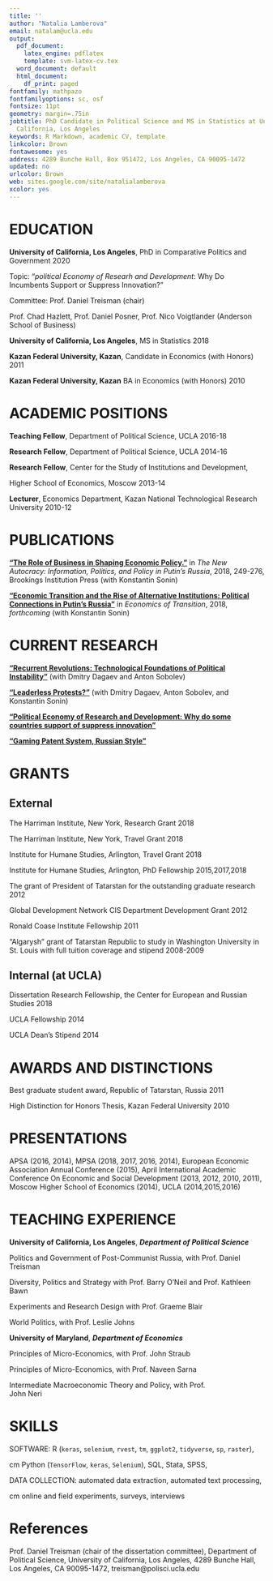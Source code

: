```yaml
---
title: ''
author: "Natalia Lamberova"
email: natalam@ucla.edu
output:
  pdf_document:
    latex_engine: pdflatex
    template: svm-latex-cv.tex
  word_document: default
  html_document:
    df_print: paged
fontfamily: mathpazo
fontfamilyoptions: sc, osf
fontsize: 11pt
geometry: margin=.75in
jobtitle: PhD Candidate in Political Science and MS in Statistics at University of
  California, Los Angeles
keywords: R Markdown, academic CV, template
linkcolor: Brown
fontawesome: yes
address: 4289 Bunche Hall, Box 951472, Los Angeles, CA 90095-1472
updated: no
urlcolor: Brown
web: sites.google.com/site/natalialamberova
xcolor: yes
---
```




# EDUCATION

**University of California, Los Angeles**, PhD in Comparative Politics and Government  \hfill 2020

\hskip 1cm  Topic: "*political Economy of Researh and Development*: Why Do Incumbents Support or Suppress Innovation?"

\hskip 1cm  Committee: Prof. Daniel Treisman (chair)

\hskip 1cm Prof. Chad Hazlett, Prof. Daniel Posner, Prof. Nico Voigtlander (Anderson School of Business)

**University of California, Los Angeles**, MS in Statistics  \hfill 2018

**Kazan Federal University, Kazan**, Candidate in Economics (with Honors)  \hfill 2011

**Kazan Federal University, Kazan** BA in Economics (with Honors)  \hfill 2010

# ACADEMIC POSITIONS

**Teaching Fellow**, Department of Political Science, UCLA \hfill 2016-18

**Research Fellow**, Department of Political Science, UCLA \hfill 2014-16

**Research Fellow**, Center for the Study of Institutions and Development,

Higher School of Economics, Moscow \hfill 2013-14

**Lecturer**, Economics Department, Kazan National Technological Research University \hfill 2010-12 


# PUBLICATIONS

[**“The Role of Business in Shaping Economic Policy.”**](www.jstor.org/stable/10.7864/j.ctt1zkjzsh.9) in *The New Autocracy: Information, Politics, and Policy in Putin's Russia*, 2018, 249-276, Brookings Institution Press (with Konstantin Sonin)

[**“Economic Transition and the Rise of Alternative Institutions:
Political Connections in Putin’s Russia”**](#published-works) in *Economics of Transition*, 2018, *forthcoming* (with Konstantin Sonin)



# CURRENT RESEARCH
[**"Recurrent Revolutions: Technological Foundations of Political Instability"**](http://papers.ssrn.com/sol3/papers.cfm?abstract_id=2365057) (with Dmitry Dagaev and Anton Sobolev)

[**"Leaderless Protests?"**](#published-works) (with Dmitry Dagaev, Anton Sobolev, and Konstantin Sonin)

[**"Political Economy of Research and Development: Why do some countries support of suppress innovation"**](#published-works)

[**"Gaming Patent System, Russian Style"**](#published-works)

# GRANTS

## External
The Harriman Institute, New York, Research Grant  \hfill 2018 

The Harriman Institute, New York, Travel Grant  \hfill 2018 

Institute for Humane Studies, Arlington, Travel Grant  \hfill 2018

Institute for Humane Studies, Arlington, PhD Fellowship  \hfill 2015,2017,2018 

The grant of President of Tatarstan for the outstanding graduate research \hfill 2012

Global Development Network CIS Department Development Grant \hfill 2012

Ronald Coase Institute Fellowship \hfill 2011

"Algarysh” grant of Tatarstan Republic to study in Washington University in St. Louis with full tuition coverage and stipend \hfill 2008-2009

## Internal (at UCLA)

Dissertation Research Fellowship, the Center for European and Russian Studies \hfill 2018 

UCLA Fellowship \hfill 2014

UCLA Dean's Stipend \hfill 2014

# AWARDS AND DISTINCTIONS

Best graduate student award, Republic of Tatarstan, Russia \hfill 2011 

High Distinction for Honors Thesis, Kazan Federal University \hfill  2010

# PRESENTATIONS

APSA (2016, 2014), MPSA (2018, 2017, 2016, 2014), European Economic Association Annual Conference (2015), April International Academic Conference On Economic and Social Development (2013, 2012, 2010, 2011), Moscow Higher School of Economics (2014), UCLA (2014,2015,2016)

# TEACHING EXPERIENCE

**University of California, Los Angeles**, ***Department of Political Science***

\hskip 1cm Politics and Government of Post-Communist Russia, with Prof. Daniel Treisman

\hskip 1cm Diversity, Politics and Strategy with Prof. Barry O'Neil and Prof. Kathleen Bawn

\hskip 1cm Experiments and Research Design with Prof. Graeme Blair


\hskip 1cm World Politics, with Prof. Leslie Johns

**University of Maryland**, ***Department of Economics***

\hskip 1cm Principles of Micro-Economics, with Prof. John Straub

\hskip 1cm Principles of Micro-Economics, with Prof. Naveen Sarna

\hskip 1cm Intermediate Macroeconomic Theory and Policy, with Prof. 	
John Neri

# SKILLS

SOFTWARE:  R (`keras`, `selenium`, `rvest`, `tm`, `ggplot2`, `tidyverse`, `sp`, `raster`),

\hskip 1.9 cm Python (`TensorFlow`, `keras`,  `Selenium`), SQL, Stata, SPSS, \LaTeX

DATA COLLECTION: automated data extraction, automated text processing,

\hskip 1.9 cm online and field experiments, surveys, interviews

# References
Prof. Daniel Treisman (chair of the dissertation committee), Department of Political Science,
University of California, Los Angeles, 4289 Bunche Hall, Los Angeles, CA 90095-1472, treisman@polisci.ucla.edu